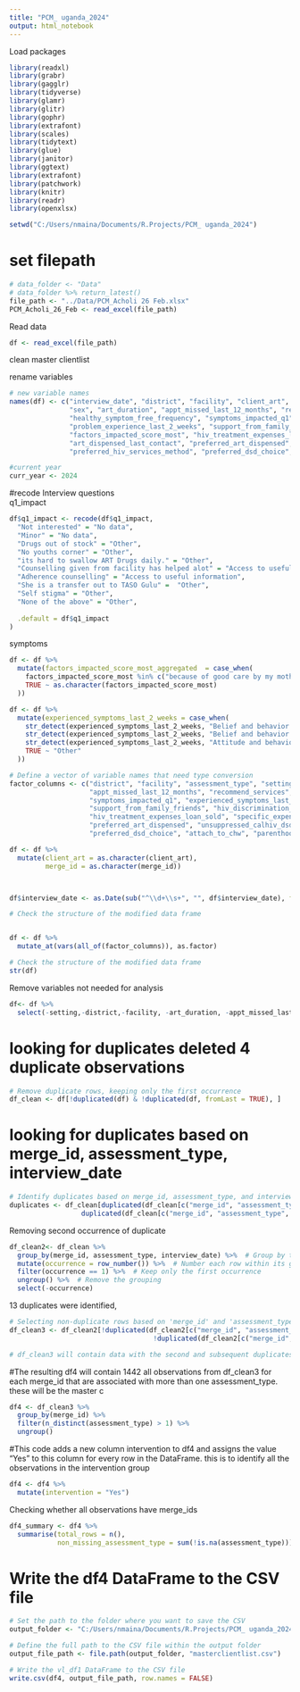 ---
title: "PCM_ uganda_2024"
output: html_notebook
---

Load packages 
```{r}
library(readxl)
library(grabr)
library(gagglr)
library(tidyverse)
library(glamr)
library(glitr)
library(gophr)
library(extrafont)
library(scales)
library(tidytext)
library(glue)
library(janitor)
library(ggtext)
library(extrafont)
library(patchwork)
library(knitr)
library(readr)
library(openxlsx)
```

```{r}
setwd("C:/Users/nmaina/Documents/R.Projects/PCM_ uganda_2024")
```

# set filepath
```{r}
# data_folder <- "Data"
# data_folder %>% return_latest()
file_path <- "../Data/PCM_Acholi 26 Feb.xlsx"
PCM_Acholi_26_Feb <- read_excel(file_path)
```


Read data 
```{r}
df <- read_excel(file_path)
```


clean master clientlist

rename variables 
```{r}
# new variable names
names(df) <- c("interview_date", "district", "facility", "client_art", "merge_id", "assessment_type", "setting", "age", 
               "sex", "art_duration", "appt_missed_last_12_months", "recommend_services", "q1_impact",
               "healthy_symptom_free_frequency", "symptoms_impacted_q1", "experienced_symptoms_last_2_weeks", 
               "problem_experience_last_2_weeks", "support_from_family_friends", "hiv_discrimination_past_month",
               "factors_impacted_score_most", "hiv_treatment_expenses_loan_sold", "specific_expenses_for_treatment",
               "art_dispensed_last_contact", "preferred_art_dispensed", "unsuppressed_calhiv_dsd_approach",
               "preferred_hiv_services_method", "preferred_dsd_choice", "attach_to_chw", "parenthood_status")

```



```{r}
#current year
curr_year <- 2024
```


#recode Interview questions  
q1_impact 
```{r}
df$q1_impact <- recode(df$q1_impact,
  "Not interested" = "No data",
  "Minor" = "No data",
  "Drugs out of stock" = "Other",
  "No youths corner" = "Other",
  "its hard to swallow ART Drugs daily." = "Other",
  "Counselling given from facility has helped alot" = "Access to useful information",
  "Adherence counselling" = "Access to useful information",
  "She is a transfer out to TASO Gulu" =  "Other",
  "Self stigma" = "Other",
  "None of the above" = "Other",
  
  .default = df$q1_impact
)

```

symptoms 
```{r}
df <- df %>%
  mutate(factors_impacted_score_most_aggregated  = case_when(
    factors_impacted_score_most %in% c("because of good care by my mother", "Behaviour of Pupils toward him", "Can not yet talk well", "cared by mother", "Family members are not stable in one position", "Fear of other people", "grandmother does not supervise the child", "he is a child", "he is a orphan", "He is a transfer out to lapinat", "he still too young, does not know", "I have no problems with our neighbors.", "It was those days when i was at school but no problems now", "Long distance", "love of my family members", "Minor", "Mother in law", "My cousin use to abuse, but he has gone to their home.", "My parent are the one who always pick my drugs no one knows my status.", "no body knows her status only the mother", "No discrimination", "No discrimination experienced", "no one  knows i am on ART", "No one knows my status", "No one knows my status apart from my parent", "no one knows my status only my mother", "none has insulted him.", "Not able to tell well", "Not sure", "Nothing like discrimination", "Peer group", "PEER GROUP", "School", "Self stigma", "She is a transfer out to TASO Gulu", "Stigma by fellow students", "The biological parent negleted child and the grandmother the taking care of.", "the information about the child is guarded by the parents", "The issue of discrimination are already been solve", "The mother reported no one knows ours status", "The mother reported that there is no problem", "The mother who always keep drug", "The respondant was the mother", "Usual situations", "We live freely with our neighbours", "friends","Full care","Classmates","Other- please specify" ) ~ "Other",
    TRUE ~ as.character(factors_impacted_score_most)
  ))
```




```{r}

df <- df %>%
  mutate(experienced_symptoms_last_2_weeks = case_when(
    str_detect(experienced_symptoms_last_2_weeks, "Belief and behavior of your family toward you") ~ "Belief and behaviour of your family toward you",
    str_detect(experienced_symptoms_last_2_weeks, "Belief and behavior of the community toward you") ~ "Belief and behaviour of the community toward you",
    str_detect(experienced_symptoms_last_2_weeks, "Attitude and behavior of clinic staff toward you") ~ "Attitude and behaviour of clinic staff toward you",
    TRUE ~ "Other"
  ))


```


```{r}
# Define a vector of variable names that need type conversion
factor_columns <- c("district", "facility", "assessment_type", "setting", "age", "sex", "art_duration",
                    "appt_missed_last_12_months", "recommend_services", "q1_impact", "healthy_symptom_free_frequency",
                    "symptoms_impacted_q1", "experienced_symptoms_last_2_weeks", "problem_experience_last_2_weeks",
                    "support_from_family_friends", "hiv_discrimination_past_month", "factors_impacted_score_most",
                    "hiv_treatment_expenses_loan_sold", "specific_expenses_for_treatment", "art_dispensed_last_contact",
                    "preferred_art_dispensed", "unsuppressed_calhiv_dsd_approach", "preferred_hiv_services_method",
                    "preferred_dsd_choice", "attach_to_chw", "parenthood_status")

df <- df %>%
  mutate(client_art = as.character(client_art),
         merge_id = as.character(merge_id))



df$interview_date <- as.Date(sub("^\\d+\\s+", "", df$interview_date), format = "%Y-%m-%d")

# Check the structure of the modified data frame


df <- df %>%
  mutate_at(vars(all_of(factor_columns)), as.factor)

# Check the structure of the modified data frame
str(df)

```
Remove  variables not needed for analysis 

```{r}
df<- df %>%
  select(-setting,-district,-facility, -art_duration, -appt_missed_last_12_months, -client_art)
```


# looking for duplicates deleted 4 duplicate observations
```{r}
# Remove duplicate rows, keeping only the first occurrence
df_clean <- df[!duplicated(df) & !duplicated(df, fromLast = TRUE), ]

```

# looking for duplicates based on merge_id, assessment_type, interview_date
```{r}
# Identify duplicates based on merge_id, assessment_type, and interview_date
duplicates <- df_clean[duplicated(df_clean[c("merge_id", "assessment_type", "interview_date")]) | 
                  duplicated(df_clean[c("merge_id", "assessment_type", "interview_date")], fromLast = TRUE), ]
```



Removing second occurrence of duplicate
```{r}
df_clean2<- df_clean %>%
  group_by(merge_id, assessment_type, interview_date) %>%  # Group by the specified columns
  mutate(occurrence = row_number()) %>%  # Number each row within its group
  filter(occurrence == 1) %>%  # Keep only the first occurrence
  ungroup() %>%  # Remove the grouping
  select(-occurrence)
```

13 duplicates were identified, 
```{r}
# Selecting non-duplicate rows based on 'merge_id' and 'assessment_type'
df_clean3 <- df_clean2[!duplicated(df_clean2[c("merge_id", "assessment_type")]) & 
                                    !duplicated(df_clean2[c("merge_id", "assessment_type")], fromLast = TRUE), ]

# df_clean3 will contain data with the second and subsequent duplicates removed

```

#The resulting df4 will contain 1442 all observations from df_clean3 for each merge_id that are associated with more than one assessment_type. these will be the master c

```{r}
df4 <- df_clean3 %>%
  group_by(merge_id) %>%
  filter(n_distinct(assessment_type) > 1) %>%
  ungroup()
```


<!-- #creates a new df  single_assessment. The df will have observations by merge_id with only one assessment type  -->
<!-- ```{r} -->
<!-- single_assessment <- df_clean3 %>% -->
<!--   group_by(merge_id) %>% -->
<!--   filter(n_distinct(assessment_type) == 1) %>% -->
<!--   ungroup() -->

<!-- # single_assessment will contain 425 observations by merge_id with only one assessment_type -->
<!-- ``` -->



#This code adds a new column intervention to df4 and assigns the value "Yes" to this column for every row in the DataFrame. this is to identify all the observations in the intervention group 
```{r}
df4 <- df4 %>%
  mutate(intervention = "Yes")
```

Checking whether all observations have merge_ids

```{r}
df4_summary <- df4 %>%
  summarise(total_rows = n(),
            non_missing_assessment_type = sum(!is.na(assessment_type)))
```


# Write the df4 DataFrame to the CSV file
```{r}
# Set the path to the folder where you want to save the CSV
output_folder <- "C:/Users/nmaina/Documents/R.Projects/PCM_ uganda_2024/dataout"

# Define the full path to the CSV file within the output folder
output_file_path <- file.path(output_folder, "masterclientlist.csv")

# Write the vl_df1 DataFrame to the CSV file
write.csv(df4, output_file_path, row.names = FALSE)

```

